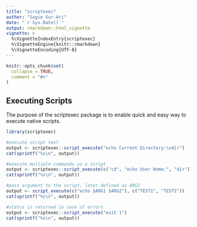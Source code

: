 ```yaml
---
title: "scriptexec"
author: "Sagie Gur-Ari"
date: "`r Sys.Date()`"
output: rmarkdown::html_vignette
vignette: >
  %\VignetteIndexEntry{scriptexec}
  %\VignetteEngine{knitr::rmarkdown}
  %\VignetteEncoding{UTF-8}
---
```


```r
knitr::opts_chunk$set(
  collapse = TRUE,
  comment = "#>"
)
```

## Executing Scripts

The purpose of the scriptexec package is to enable quick and easy way to execute native scripts.

```r
library(scriptexec)

#execute script text
output <- scriptexec::script_execute("echo Current Directory:\ndir") 
cat(sprintf("%s\n", output))

#execute multiple commands as a script
output <- scriptexec::script_execute(c("cd", "echo User Home:", "dir"))
cat(sprintf("%s\n", output))

#pass argument to the script, later defined as ARG1
output <- script_execute(c("echo $ARG1 $ARG2"), c("TEST1", "TEST2"))
cat(sprintf("%s\n", output))

#status is returned in case of errors
output <- scriptexec::script_execute("exit 1")
cat(sprintf("%s\n", output))
```
